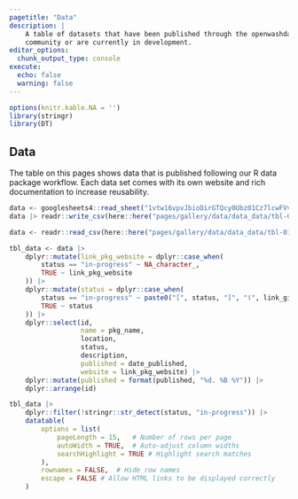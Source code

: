 ```yaml
---
pagetitle: "Data"
description: |
    A table of datasets that have been published through the openwashdata 
    community or are currently in development. 
editor_options: 
  chunk_output_type: console
execute: 
  echo: false
  warning: false
---
```


```r
options(knitr.kable.NA = '')
library(stringr)
library(DT)
```


## Data

The table on this pages shows data that is published following our R data package workflow. Each data set comes with its own website and rich documentation to increase reusability. 

```r
data <- googlesheets4::read_sheet("1vtw16vpvJbioDirGTQcy0Ubz01Cz7lcwFVvbxsNPSVM")
data |> readr::write_csv(here::here("pages/gallery/data/data_data/tbl-01-openwashdata-datasets.csv"))

data <- readr::read_csv(here::here("pages/gallery/data/data_data/tbl-01-openwashdata-datasets.csv"))

```

:::{.column-page}
```r
tbl_data <- data |> 
    dplyr::mutate(link_pkg_website = dplyr::case_when(
        status == "in-progress" ~ NA_character_,
        TRUE ~ link_pkg_website
    )) |> 
    dplyr::mutate(status = dplyr::case_when(
        status == "in-progress" ~ paste0("[", status, "]", "(", link_github, ")"),
        TRUE ~ status
    )) |> 
    dplyr::select(id, 
                  name = pkg_name,
                  location, 
                  status, 
                  description, 
                  published = date_published, 
                  website = link_pkg_website) |> 
    dplyr::mutate(published = format(published, "%d. %B %Y")) |> 
    dplyr::arrange(id)

tbl_data |> 
    dplyr::filter(!stringr::str_detect(status, "in-progress")) |> 
    datatable(
        options = list(
            pageLength = 15,   # Number of rows per page
            autoWidth = TRUE,  # Auto-adjust column widths
            searchHighlight = TRUE # Highlight search matches
        ),
        rownames = FALSE,  # Hide row names
        escape = FALSE # Allow HTML links to be displayed correctly
    )

```

:::



